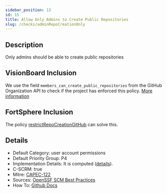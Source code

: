 ```yaml
---
sidebar_position: 13
id: 15
title: Allow Only Admins to Create Public Repositories
slug: /checks/adminRepoCreationOnly
---
```


<!-- BANNER:START -->

<!-- BANNER:END -->

<!-- DESCRIPTION:START -->
## Description
Only admins should be able to create public repositories
<!-- DESCRIPTION:END -->

## VisionBoard Inclusion

We use the field `members_can_create_public_repositories` from the GitHub Organization API to check if the project has enforced this policy. [More information](https://github.com/OpenPathfinder/visionBoard/issues/75)

## FortSphere Inclusion

The policy [restrictRepoCreationGitHub](/docs/policies/restrictRepoCreationGitHub) can solve this.

<!-- DETAILS:START -->
## Details
- Default Category: user account permissions
- Default Priority Group: P4
- Implementation Details: It is computed ([details](https://github.com/OpenPathfinder/visionBoard/issues/75)).
- C-SCRM: true
- Mitre: [CAPEC-122](https://capec.mitre.org/data/definitions/122.html)
- Sources: [OpenSSF SCM Best Practices](https://best.openssf.org/SCM-BestPractices/github/organization/non_admins_can_create_public_repositories.html)
- How To: [Github Docs](https://docs.github.com/en/organizations/managing-organization-settings/restricting-repository-creation-in-your-organization)

<!-- DETAILS:END -->
